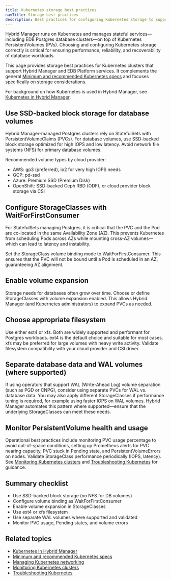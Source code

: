 ```yaml
---
title: Kubernetes storage best practices
navTitle: Storage best practices
description: Best practices for configuring Kubernetes storage to support Hybrid Manager and EDB-managed Postgres databases.
---
```


Hybrid Manager runs on Kubernetes and manages stateful services—including EDB Postgres database clusters—on top of Kubernetes PersistentVolumes (PVs). Choosing and configuring Kubernetes storage correctly is critical for ensuring performance, reliability, and recoverability of database workloads.

This page provides storage best practices for Kubernetes clusters that support Hybrid Manager and EDB Platform services. It complements the general [Minimum and recommended Kubernetes specs](/edb-postgres-ai/hybrid-manager/install/kubernetes/recommended/) and focuses specifically on storage considerations.

For background on how Kubernetes is used in Hybrid Manager, see [Kubernetes in Hybrid Manager](/portal/kubernetes/learn/explained/k8s-in-hybrid-manager).

## Use SSD-backed block storage for database volumes

Hybrid Manager-managed Postgres clusters rely on StatefulSets with PersistentVolumeClaims (PVCs). For database volumes, use SSD-backed block storage optimized for high IOPS and low latency. Avoid network file systems (NFS) for primary database volumes.

Recommended volume types by cloud provider:

-   AWS: gp3 (preferred), io2 for very high IOPS needs
-   GCP: pd-ssd
-   Azure: Premium SSD (Premium Disk)
-   OpenShift: SSD-backed Ceph RBD (ODF), or cloud provider block storage via CSI

## Configure StorageClasses with WaitForFirstConsumer

For StatefulSets managing Postgres, it is critical that the PVC and the Pod are co-located in the same Availability Zone (AZ). This prevents Kubernetes from scheduling Pods across AZs while mounting cross-AZ volumes—which can lead to latency and instability.

Set the StorageClass volume binding mode to WaitForFirstConsumer. This ensures that the PVC will not be bound until a Pod is scheduled in an AZ, guaranteeing AZ alignment.

## Enable volume expansion

Storage needs for databases often grow over time. Choose or define StorageClasses with volume expansion enabled. This allows Hybrid Manager (and Kubernetes administrators) to expand PVCs as needed.

## Choose appropriate filesystem

Use either ext4 or xfs. Both are widely supported and performant for Postgres workloads. ext4 is the default choice and suitable for most cases. xfs may be preferred for large volumes with heavy write activity. Validate filesystem compatibility with your cloud provider and CSI driver.

## Separate database data and WAL volumes (where supported)

If using operators that support WAL (Write-Ahead Log) volume separation (such as PGD or CNPG), consider using separate PVCs for WAL vs. database data. You may also apply different StorageClasses if performance tuning is required, for example using faster IOPS on WAL volumes. Hybrid Manager automates this pattern where supported—ensure that the underlying StorageClasses can meet these needs.

## Monitor PersistentVolume health and usage

Operational best practices include monitoring PVC usage percentage to avoid out-of-space conditions, setting up Prometheus alerts for PVC nearing capacity, PVC stuck in Pending state, and PersistentVolumeErrors on nodes. Validate StorageClass performance periodically (IOPS, latency). See [Monitoring Kubernetes clusters](/portal/kubernetes/learn/how-to/monitor-kubernetes-cluster) and [Troubleshooting Kubernetes](/portal/kubernetes/learn/how-to/troubleshooting-on-kubernetes) for guidance.

## Summary checklist

-   Use SSD-backed block storage (no NFS for DB volumes)
-   Configure volume binding as WaitForFirstConsumer
-   Enable volume expansion in StorageClasses
-   Use ext4 or xfs filesystem
-   Use separate WAL volumes where supported and validated
-   Monitor PVC usage, Pending states, and volume errors

## Related topics

-   [Kubernetes in Hybrid Manager](/portal/kubernetes/learn/explained/k8s-in-hybrid-manager)
-   [Minimum and recommended Kubernetes specs](/edb-postgres-ai/hybrid-manager/install/kubernetes/recommended/)
-   [Managing Kubernetes networking](./manage-kubernetes-networking)
-   [Monitoring Kubernetes clusters](/portal/kubernetes/learn/how-to/monitor-kubernetes-cluster)
-   [Troubleshooting Kubernetes](/portal/kubernetes/learn/how-to/troubleshooting-on-kubernetes)
